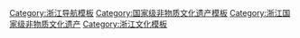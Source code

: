{{Navbox
|name = 浙江国家级非物质文化遗产
|title = 浙江[[国家级非物质文化遗产代表性项目名录]]
|titlestyle =
|image =
|style = text-align:left;
|state = {{{state<includeonly>|collapsed</includeonly>}}}
|groupstyle = text-align:center;
| listclass = hlist
|group1 = 民间文学
|list1 = 
* [[白蛇传传说]]<sup>注</sup>
* [[梁祝传说]]<sup>注</sup>
* [[西施传说]]
* [[济公传说]]
* [[西湖传说]]
* [[刘伯温传说]]
* [[黃初平|黄初平（黄大仙）传说]]
* [[观音传说]]
* [[徐福|徐福传说]]<sup>注</sup>（[[徐福东渡传说]]）
* [[徐文长故事]]
* [[童谣]]<sup>注</sup>（[[绍兴童谣]]）
* [[防风传说]]
* [[布袋和尚|布袋和尚传说]]
* [[钱王传说]]
* [[蘇軾|苏东坡传说]]<sup>注</sup>
* [[王羲之|王羲之传说]]
* [[烂柯山的传说]]<sup>注</sup>
* [[海洋动物故事]]
* [[刘阮传说]]
* [[常山喝彩歌谣]]
|group2 = 传统音乐
|list2 = 
* [[畲族民歌]]<sup>注</sup>
* [[古琴艺术]]<sup>注</sup>（[[浙派]]）
* [[江南丝竹]]<sup>注</sup>
* [[嵊州吹打]]
* [[舟山锣鼓]]
* [[十番音乐]]<sup>注</sup>（[[楼塔细十番]]，[[遂昌昆曲十番]]）
* [[嘉善田歌]]
* [[海洋号子]]<sup>注</sup>（[[舟山渔民号子]]，[[象山渔民号子]]）
* [[琵琶艺术]]<sup>注</sup>（[[平湖派]]）
* [[道教音乐]]<sup>注</sup>（[[东岳观道教音乐]]，[[苍南正一派科仪音乐]]）
|group3 = 传统舞蹈
|list3 = 
* [[龙舞]]<sup>注</sup>（[[浦江板凳龙]]，[[长兴百叶龙]]，[[奉化布龙]]，[[兰溪断头龙]]，[[碇步龙]]，[[开化香火草龙]]，[[坎门花龙]]，[[鳌江划大龙]]）
* [[狮舞]]<sup>注</sup>（[[黄沙狮子]]）
* [[盾牌舞]]<sup>注</sup>（[[藤牌舞]]）
* [[滚灯]]<sup>注</sup>（[[余杭滚灯]]，[[海盐滚灯]]）
* [[鼓舞]]<sup>注</sup>（[[大奏鼓]]）
* [[竹马]]<sup>注</sup>（[[淳安竹马]]）
* [[灯舞]]<sup>注</sup>（[[青田鱼灯舞]]，[[上舍化龙灯]]，[[青田百鸟灯舞]]）
* [[十八蝴蝶]]
|group4 = 传统戏剧
|list4 = 
* [[崑曲]]<sup>注</sup>
* [[高腔]]<sup>注</sup>（[[西安高腔]]，[[松阳高腔]]）
* [[新昌调腔]]
* [[宁海平调]]
* [[乱弹]]<sup>注</sup>（[[诸暨西路乱弹]]）
* [[越剧]]<sup>注</sup>
* [[目连戏]]<sup>注</sup>（[[绍兴目连戏]]）
* [[皮影戏]]<sup>注</sup>（[[海宁皮影戏]]）
* [[木偶戏]]<sup>注</sup>（[[泰顺药发木偶戏]]，[[平阳木偶戏]]，[[单档布袋戏]]，[[泰顺提线木偶戏]]，[[廿八都木偶戏]]）
* [[瓯剧]]
* [[甬剧]]
* [[姚剧]]
* [[绍剧]]
* [[婺剧]]
* [[醒感戏]]
* [[湖剧]]
* [[淳安三角戏]]
|group5 = 曲艺
|list5 = 
* [[苏州评弹]]<sup>注</sup>（[[苏州评话、苏州弹词]]）
* [[温州鼓词]]
* [[绍兴平湖调]]
* [[摊簧]]（[[兰溪摊簧]]，[[杭州摊簧]]，[[绍兴摊簧]]）
* [[绍兴莲花落]]
* [[小热昏]]<sup>注</sup>
* [[杭州评词]]
* [[杭州评话]]
* [[绍兴词调]]
* [[临海词调]]
* [[四明南词]]
* [[平湖钹子书]]
* [[宁波走书]]
* [[独脚戏]]<sup>注</sup>
* [[金华道情]]
* [[武林调]]
* [[绍兴宣卷]]
* [[温州莲花]]
* [[永康鼓词]]
* [[唱新闻]]
* [[丽水鼓词]]
|group6 = 传统体育<br>游艺与杂技
|list6 = 
* [[线狮]]<sup>注</sup>（[[九狮图]]，[[草塔抖狮子]]）
* [[翻九楼]]
* [[调吊]]
* [[十八般武艺]]
* [[迎罗汉]]
* [[掼牛]]
* [[高杆船技]]
|group7 = 传统美术
|list7 = 
* [[剪纸]]<sup>注</sup>（[[乐清细纹刻纸]]，[[浦江剪纸]]，[[桐庐剪纸]]）
* [[金石篆刻]]<sup>注</sup>（[[西泠印社]]）
* [[青田石雕]]
* [[宁波朱金漆木雕]]
* [[黄杨木雕]]<sup>注</sup>（[[乐清黄杨木雕]]）
* [[东阳木雕]]
* [[木偶头雕刻]]<sup>注</sup>（[[泰顺木偶头雕刻]]）
* [[竹刻]]<sup>注</sup>（[[黄岩翻簧竹雕]]）
* [[灯彩]]<sup>注</sup>（[[仙居花灯]]，[[硖石灯彩]]，[[乐清首饰龙]]）
* [[竹编]]<sup>注</sup>（[[嵊州竹编]]，[[东阳竹编]]）
* [[石雕]]<sup>注</sup>（[[鸡血石雕]]）
* [[锡雕]]<sup>注</sup>
* [[龙档]]（[[乐清龙档]]）
* [[麦秆剪贴]]<sup>注</sup>
* [[瓯绣]]
* [[瓯塑]]
* [[镶嵌]]<sup>注</sup>（[[彩石镶嵌]]，[[骨木镶嵌]]）
* [[嘉兴灶头画]]
* [[宁波金银彩绣]]
* [[宁波泥金彩漆]]
|group8 = 传统技艺
|list8 = 
* [[龍泉青瓷|龙泉青瓷烧制技艺]]
* [[藍印花布|蓝印花布印染技艺]]<sup>注</sup>
* [[宝剑锻制技艺]]<sup>注</sup>（[[龙泉宝剑锻制技艺]]）
* [[剪刀锻制技艺]]<sup>注</sup>（[[张小泉剪刀锻制技艺]]）
* [[天台山干漆夹苎技艺]]
* [[绍兴黄酒酿制技艺]]
* [[皮紙|皮纸制作技艺]]<sup>注</sup>（[[龙游皮纸制作技艺]]）
* [[竹紙|竹纸制作技艺]]<sup>注</sup>（[[泽雅屏纸制作技艺]]）
* [[湖筆|湖笔制作技艺]]
* [[木版水印技艺]]<sup>注</sup>
* [[雕版印刷|雕版印刷技艺]]<sup>注</sup>（[[杭州雕版印刷技艺]]）
* [[制扇技艺]]<sup>注</sup>（[[王星记扇]]）
* [[蚕丝织造技艺]]<sup>注</sup>（[[余杭清水丝绵制作技艺]]，[[杭罗织造技艺]]，[[双林绫绢织造技艺]]，[[杭州织锦技艺]]，[[辑里湖丝手工制作技艺]]）
* [[传统棉纺织技艺]]<sup>注</sup>（[[余姚土布制作技艺]]）
* [[铜雕技艺]]
* [[木活字印刷技术]]
* [[传统木船制造技艺]]<sup>注</sup>
* [[伞制作技艺]]<sup>注</sup>（[[西湖绸伞]]）
* [[酿造酒传统酿造技艺]]<sup>注</sup>（[[金华酒传统酿造技艺]]）
* [[绿茶制作技艺]]<sup>注</sup>（[[西湖龙井]]，[[婺州举岩]]，[[紫笋茶制作技艺]]，[[安吉白茶制作技艺]]）
* [[曬鹽|晒盐技艺]]<sup>注</sup>（[[海盐晒制技艺]]）
* [[火腿制作技艺]]<sup>注</sup>（[[金華火腿|金华火腿腌制技艺]]）
* [[木拱橋|木拱桥传统营造技艺]]<sup>注</sup>
* [[石橋|石桥营造技艺]]
* [[婺州传统民居营造技艺]]（[[诸葛村古村落营造技艺]]，[[俞源村古建筑群营造技艺]]，[[东阳卢宅营造技艺]]，[[浦江郑义门营造技艺]]）
* [[越窯青瓷|越窑青瓷烧制技艺]]
* [[蓝夹缬技艺]]
* [[中國服裝|中式服装制作技艺]]<sup>注</sup>（[[振兴祥中式服装制作技艺]]）
* [[五芳斋粽子制作技艺]]
* [[婺州窑陶瓷烧制技艺]]
* [[传统制糖技艺]]（[[义乌红糖制作技艺]]）
|group9 = 传统医药
|list9 = 
* [[中医诊疗法]]<sup>注</sup>（[[董氏儿科医术]]）
* [[中药炮制技艺]]<sup>注</sup>（[[武义寿仙谷中药炮制技艺]]）
* [[中医传统制剂方法]]<sup>注</sup>（[[朱养心传统膏药制作技艺]]，[[方回春堂传统膏方制作技艺]]）
* [[针灸]]<sup>注</sup>（[[杨继洲针灸]]）
* [[中医正骨疗法]]<sup>注</sup>（[[张氏骨伤疗法]]，[[章氏骨伤疗法]]）
* [[胡庆余堂中药文化]]
* [[畲族医药]]<sup>注</sup>（[[痧症疗法]]）
|group10 = 民俗
|list10 = 
* [[端午节]]<sup>注</sup>（[[五常龙舟胜会]]，[[嘉兴端午习俗]]，[[蒋村龙舟胜会]]）
* [[七夕节]]<sup>注</sup>（[[石塘七夕习俗]]）
* [[黄帝祭典]]<sup>注</sup>（[[缙云轩辕祭典]]）
* [[祭孔大典]]<sup>注</sup>（[[南孔祭典]]）
* [[妈祖祭典]]<sup>注</sup>（[[洞头妈祖祭典]]）
* [[大禹祭典]]
* [[农历二十四节气]]<sup>注</sup>（[[九华立春祭]]，[[班春劝农]]，[[三门祭冬]]）
* [[元宵节]]<sup>注</sup>（[[河上龙灯胜会]]，[[前童元宵行会]]）
* [[渔民开洋、谢洋节]]<sup>注</sup>
* [[畲族三月三]]
* [[庙会]]<sup>注</sup>（[[赶茶场]]，[[张山寨七七会]]，[[方岩庙会]]）
* [[民间信俗]]<sup>注</sup>（[[石浦-富岗如意信俗]]，[[汤和信俗]]，[[孝子祭]]，[[潮神祭祀]]）
* [[抬阁]]<sup>注</sup>（[[芯子]]、[[铁枝]]、[[飘色]]）（[[浦江迎会]]）
* [[祭祖习俗]]<sup>注</sup>（[[太公祭]]，[[诸葛后裔祭祖]]）
* [[蚕桑习俗]]（[[含山轧蚕花]]，[[扫蚕花地]]）
* [[中式婚禮|汉族传统婚俗]]<sup>注</sup>（[[十里紅妝|宁海十里红妆婚俗]]）
* [[水乡社戏]]
* [[网船会]]
* [[婚俗]]<sup>注</sup>（[[畲族婚俗]]）
* [[径山茶宴]]
|belowstyle= text-align:left;
|below = 
*上标“注”的项目为多省区市联合申报。
参见：[[浙江非物质文化遗产代表性项目名录]]
}}<noinclude>
[[Category:浙江导航模板]]
[[Category:国家级非物质文化遗产模板]]
[[Category:浙江国家级非物质文化遗产]]
[[Category:浙江文化模板]]
</noinclude>
